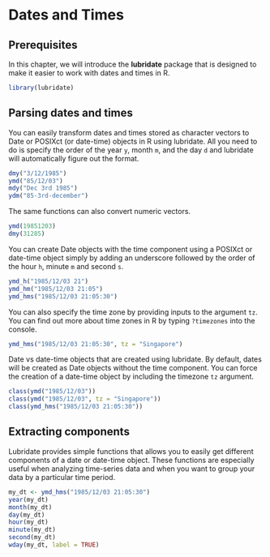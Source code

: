 
# Dates and Times {#datetime}

## Prerequisites

In this chapter, we will introduce the **lubridate** package that is designed to make it easier to work with dates and times in R. 

```r
library(lubridate)
```


## Parsing dates and times

You can easily transform dates and times stored as character vectors to Date or POSIXct (or date-time) objects in R using lubridate. All you need to do is specify the order of the year `y`, month `m`, and the day `d` and lubridate will automatically figure out the format.

```r
dmy("3/12/1985")
ymd("85/12/03")
mdy("Dec 3rd 1985")
ydm("85-3rd-december")
```

The same functions can also convert numeric vectors.

```r
ymd(19851203)
dmy(31285)
```

You can create Date objects with the time component using a POSIXct or date-time object simply by adding an underscore followed by the order of the hour `h`, minute `m` and second `s`. 

```r
ymd_h("1985/12/03 21")
ymd_hm("1985/12/03 21:05")
ymd_hms("1985/12/03 21:05:30")
```

You can also specify the time zone by providing inputs to the argument `tz`. You can find out more about time zones in R by typing `?timezones` into the console. 

```r
ymd_hms("1985/12/03 21:05:30", tz = "Singapore")
```

Date vs date-time objects that are created using lubridate. By default, dates will be created as Date objects without the time component. You can force the creation of a date-time object by including the timezone `tz` argument. 

```r
class(ymd("1985/12/03"))
class(ymd("1985/12/03", tz = "Singapore"))
class(ymd_hms("1985/12/03 21:05:30"))
```


## Extracting components

Lubridate provides simple functions that allows you to easily get different components of a date or date-time object. These functions are especially useful when analyzing time-series data and when you want to group your data by a particular time period. 

```r

my_dt <- ymd_hms("1985/12/03 21:05:30")
year(my_dt)
month(my_dt)
day(my_dt)
hour(my_dt)
minute(my_dt)
second(my_dt)
wday(my_dt, label = TRUE)
```



